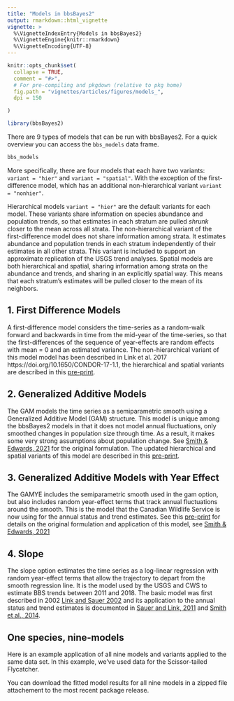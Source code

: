 ```yaml
---
title: "Models in bbsBayes2"
output: rmarkdown::html_vignette
vignette: >
  %\VignetteIndexEntry{Models in bbsBayes2}
  %\VignetteEngine{knitr::rmarkdown}
  %\VignetteEncoding{UTF-8}
---
```


```r
knitr::opts_chunk$set(
  collapse = TRUE,
  comment = "#>",
  # For pre-compiling and pkgdown (relative to pkg home)
  fig.path = "vignettes/articles/figures/models_",
  dpi = 150

)
```

```r
library(bbsBayes2)
```

There are 9 types of models that can be run with bbsBayes2. For a quick overview
you can access the `bbs_models` data frame.

```r
bbs_models
```

More specifically, there are four models that each have two variants: `variant = "hier"` and `variant = "spatial"`. With the exception of the first-difference model, which has an additional non-hierarchical variant `variant = "nonhier"`. 

Hierarchical models `variant = "hier"` are the default variants for each model. These variants share information on species abundance and population trends, so that estimates in each stratum are pulled *shrunk* closer to the mean across all strata. The non-hierarchical variant of the first-difference model does not share information among strata. It estimates abundance and population trends in each stratum independently of their estimates in all other strata. This variant is included to support an approximate replication of the USGS trend analyses. Spatial models are both hierarchical and spatial, sharing information among strata on the abundance and trends, and sharing in an explicitly spatial way. This means that each stratum's estimates will be pulled closer to the mean of its neighbors.

## 1. First Difference Models

A first-difference model considers the time-series as a random-walk forward and backwards in time from the mid-year of the time-series, so that the first-differences of the sequence of year-effects are random effects with mean = 0 and an estimated variance. The non-hierarchical variant of this model model has been described in Link et al. 2017 https://doi.org/10.1650/CONDOR-17-1.1, the hierarchical and spatial variants are described in this [pre-print](https://doi.org/10.32942/X2088D). 


## 2. Generalized Additive Models
The GAM models the time series as a semiparametric smooth using a Generalized Additive Model (GAM) structure. This model is unique among the bbsBayes2 models in that it does not model annual fluctuations, only smoothed changes in population size through time. As a result, it makes some very strong assumptions about population change. See [Smith & Edwards, 2021](https://doi.org/10.1093/ornithapp/duaa065) for the original formulation. The updated hierarchical and spatial variants of this model are described in this [pre-print](https://doi.org/10.32942/X2088D).

## 3. Generalized Additive Models with Year Effect
The GAMYE includes the semiparametric smooth used in the gam option, but also includes random year-effect terms that track annual fluctuations around the smooth. This is the model that the Canadian Wildlife Service is now using for the annual status and trend estimates. See this [pre-print](https://doi.org/10.32942/X2088D) for details on the original formulation and application of this model, see [Smith & Edwards, 2021](https://doi.org/10.1093/ornithapp/duaa065)

## 4. Slope
The slope option estimates the time series as a log-linear regression with random year-effect terms that allow the trajectory to depart from the smooth regression line. It is the model used by the USGS and CWS to estimate BBS trends between 2011 and 2018. The basic model was first described in 2002 [Link and Sauer 2002](https://doi.org/10.1890/0012-9658(2002)083[2832:AHAOPC]2.0.CO;2) and its application to the annual status and trend estimates is documented in [Sauer and Link, 2011](https://doi.org/10.1525/auk.2010.09220) and [Smith et al., 2014](https://doi.org/10.22621/cfn.v128i2.1565).


## One species, nine-models

Here is an example application of all nine models and variants applied to the same data set. In this example, we've used data for the Scissor-tailed Flycatcher.

You can download the fitted model results for all nine models in a zipped file attachement to the most recent package release.

```r



```


